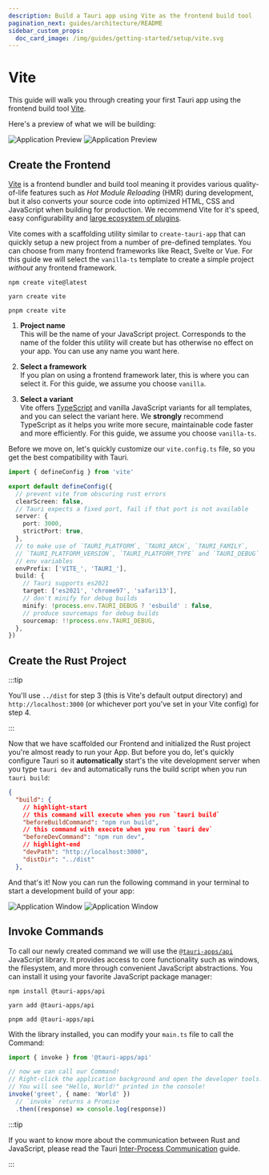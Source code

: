 ```yaml
---
description: Build a Tauri app using Vite as the frontend build tool
pagination_next: guides/architecture/README
sidebar_custom_props:
  doc_card_image: /img/guides/getting-started/setup/vite.svg
---
```



# Vite

This guide will walk you through creating your first Tauri app using the frontend build tool [Vite].

<Intro />

Here's a preview of what we will be building:

![Application Preview](./vite-light.png#gh-light-mode-only)
![Application Preview](./vite-dark.png#gh-dark-mode-only)

## Create the Frontend

[Vite] is a frontend bundler and build tool meaning it provides various quality-of-life features such as _Hot Module Reloading_ (HMR) during development, but it also converts your source code into optimized HTML, CSS and JavaScript when building for production. We recommend Vite for it's speed, easy configurability and [large ecosystem of plugins][awesome-vite].

Vite comes with a scaffolding utility similar to `create-tauri-app` that can quickly setup a new project from a number of pre-defined templates. You can choose from many frontend frameworks like React, Svelte or Vue. For this guide we will select the `vanilla-ts` template to create a simple project _without_ any frontend framework.

<Tabs groupId="package-manager">
  <TabItem value="npm" label="npm" default>

```shell
npm create vite@latest
```

  </TabItem>
  <TabItem value="yarn" label="yarn">

```shell
yarn create vite
```

  </TabItem>
  <TabItem value="pnpm" label="pnpm">

```shell
pnpm create vite
```

  </TabItem>
</Tabs>

1. **Project name**  
   This will be the name of your JavaScript project. Corresponds to the name of the folder this utility will create but has otherwise no effect on your app. You can use any name you want here.

2. **Select a framework**  
   If you plan on using a frontend framework later, this is where you can select it. For this guide, we assume you choose `vanilla`.

3. **Select a variant**  
   Vite offers [TypeScript] and vanilla JavaScript variants for all templates, and you can select the variant here. We **strongly** recommend TypeScript as it helps you write more secure, maintainable code faster and more efficiently. For this guide, we assume you choose `vanilla-ts`.

Before we move on, let's quickly customize our `vite.config.ts` file, so you get the best compatibility with Tauri.

```typescript title=vite.config.ts
import { defineConfig } from 'vite'

export default defineConfig({
  // prevent vite from obscuring rust errors
  clearScreen: false,
  // Tauri expects a fixed port, fail if that port is not available
  server: {
    port: 3000,
    strictPort: true,
  },
  // to make use of `TAURI_PLATFORM`, `TAURI_ARCH`, `TAURI_FAMILY`,
  // `TAURI_PLATFORM_VERSION`, `TAURI_PLATFORM_TYPE` and `TAURI_DEBUG`
  // env variables
  envPrefix: ['VITE_', 'TAURI_'],
  build: {
    // Tauri supports es2021
    target: ['es2021', 'chrome97', 'safari13'],
    // don't minify for debug builds
    minify: !process.env.TAURI_DEBUG ? 'esbuild' : false,
    // produce sourcemaps for debug builds
    sourcemap: !!process.env.TAURI_DEBUG,
  },
})
```

## Create the Rust Project

:::tip

You'll use `../dist` for step 3 (this is Vite's default output directory) and `http://localhost:3000` (or whichever port you've set in your Vite config) for step 4.

:::

<TauriInit />

Now that we have scaffolded our Frontend and initialized the Rust project you're almost ready to run your App.
But before you do, let's quickly configure Tauri so it **automatically** start's the vite development server when you type `tauri dev` and automatically runs the build script when you run `tauri build`:

```json title=src-tauri/tauri.conf.json
{
  "build": {
    // highlight-start
    // this command will execute when you run `tauri build`
    "beforeBuildCommand": "npm run build",
    // this command with execute when you run `tauri dev`
    "beforeDevCommand": "npm run dev",
    // highlight-end
    "devPath": "http://localhost:3000",
    "distDir": "../dist"
  },
```

And that's it! Now you can run the following command in your terminal to start a development build of your app:

<Command name="dev" />

![Application Window](./vite-dev-light.png#gh-light-mode-only)
![Application Window](./vite-dev-dark.png#gh-dark-mode-only)

## Invoke Commands

<Commands />

To call our newly created command we will use the [`@tauri-apps/api`] JavaScript library. It provides access to core functionality such as windows, the filesystem, and more through convenient JavaScript abstractions. You can install it using your favorite JavaScript package manager:

<Tabs groupId="package-manager">
  <TabItem value="npm" label="npm" default>

```shell
npm install @tauri-apps/api
```

  </TabItem>
  <TabItem value="yarn" label="yarn">

```shell
yarn add @tauri-apps/api
```

  </TabItem>
  <TabItem value="pnpm" label="pnpm">

```shell
pnpm add @tauri-apps/api
```

  </TabItem>
</Tabs>

With the library installed, you can modify your `main.ts` file to call the Command:

```typescript title=src/main.ts
import { invoke } from '@tauri-apps/api'

// now we can call our Command!
// Right-click the application background and open the developer tools.
// You will see "Hello, World!" printed in the console!
invoke('greet', { name: 'World' })
  // `invoke` returns a Promise
  .then((response) => console.log(response))
```

:::tip

If you want to know more about the communication between Rust and JavaScript, please read the Tauri [Inter-Process Communication][inter-process-communication] guide.

:::

<!-- TODO: Show how you can add this and screenshots of what it looks like -->

[vite]: https://vitejs.dev
[cargo]: https://doc.rust-lang.org/cargo/
[typescript]: https://www.typescriptlang.org
[prerequisites]: ../prerequisites
[tauri-cli]: ../tauri-cli
[awesome-vite]: https://github.com/vitejs/awesome-vite#plugins
[`@tauri-apps/api`]: ../../../api/js/
[inter-process-communication]: ../../architecture/inter-process-communication
